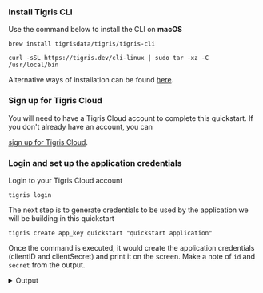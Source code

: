 

### Install Tigris CLI

Use the command below to install the CLI on **macOS**

<Tabs>
<TabItem value="macos" label="macOS">

```shell
brew install tigrisdata/tigris/tigris-cli
```

</TabItem>

<TabItem value="linux" label="linux">

```shell
curl -sSL https://tigris.dev/cli-linux | sudo tar -xz -C /usr/local/bin
```

</TabItem>
</Tabs>

Alternative ways of installation can be found [here](@site/docs/sdkstools/cli/installation.mdx).

### Sign up for Tigris Cloud

You will need to have a Tigris Cloud account to complete this quickstart. If
you don't already have an account, you can

<a href={tigrisConfig.signupUrl}>sign up for Tigris Cloud</a>.

### Login and set up the application credentials

Login to your Tigris Cloud account

```shell
tigris login
```

The next step is to generate credentials to be used by the application we
will be building in this quickstart

```shell
tigris create app_key quickstart "quickstart application"
```

Once the command is executed, it would create the application credentials
(clientID and clientSecret) and print it on the screen. Make a note of `id`
and `secret` from the output.

<details>
<summary>Output</summary>

```json
{
  "id": "your_client_id_here",
  "name": "quickstart",
  "description": "quickstart application",
  "secret": "your_client_secret_here",
  "created_at": 1666248043000,
  "created_by": "google-oauth2|xxx"
}
```

</details>

